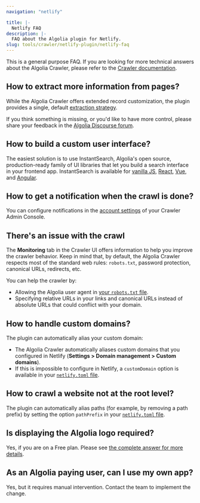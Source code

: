 ```yaml
---
navigation: "netlify"

title: |-
  Netlify FAQ
description: |-
  FAQ about the Algolia plugin for Netlify.
slug: tools/crawler/netlify-plugin/netlify-faq
---
```



This is a general purpose FAQ. If you are looking for more technical answers about the Algolia Crawler, please refer to the [Crawler documentation](/tools/crawler/netlify-plugin/extraction-strategy).

## How to extract more information from pages?

While the Algolia Crawler offers extended record customization, the plugin provides a single, default [extraction strategy](/tools/crawler/netlify-plugin/extraction-strategy).

If you think something is missing, or you'd like to have more control, please share your feedback in the [Algolia Discourse forum](https://discourse.algolia.com/c/netlify/28).

## How to build a custom user interface?

The easiest solution is to use InstantSearch, Algolia's open source, production-ready family of UI libraries that let you build a search interface in your frontend app. InstantSearch is available for [vanilla JS](/guides/building-search-ui/what-is-instantsearch/js/), [React](/guides/building-search-ui/what-is-instantsearch/react/), [Vue](/guides/building-search-ui/what-is-instantsearch/vue/), and [Angular](/guides/building-search-ui/what-is-instantsearch/angular/).

## How to get a notification when the crawl is done?

You can configure notifications in the [account settings](https://crawler.algolia.com/admin/user/settings/) of your Crawler Admin Console.

## There's an issue with the crawl

The **Monitoring** tab in the Crawler UI offers information to help you improve the crawler behavior.
Keep in mind that, by default, the Algolia Crawler respects most of the standard web rules: `robots.txt`, password protection, canonical URLs, redirects, etc.

You can help the crawler by:

- Allowing the Algolia user agent in [your `robots.txt` file](/tools/crawler/troubleshooting/faq/#what-is-the-user-agent-of-the-crawler).
- Specifying relative URLs in your links and canonical URLs instead of absolute URLs that could conflict with your domain.

## How to handle custom domains?

The plugin can automatically alias your custom domain:

- The Algolia Crawler automatically aliases custom domains that you configured in Netlify (**Settings > Domain management > Custom domains**).
- If this is impossible to configure in Netlify, a `customDomain` option is available in your [`netlify.toml` file](https://github.com/algolia/algoliasearch-netlify/blob/master/plugin/README.md#inputs).

## How to crawl a website not at the root level?

The plugin can automatically alias paths (for example, by removing a path prefix) by setting the option `pathPrefix` in your [ `netlify.toml` file](https://github.com/algolia/algoliasearch-netlify/blob/master/plugin/README.md#inputs).

## Is displaying the Algolia logo required?

Yes, if you are on a Free plan.
Please see [the complete answer for more details](https://support.algolia.com/hc/en-us/articles/4406981826065-Do-I-need-to-display-the-Algolia-logo-when-on-a-free-plan-).




## As an Algolia paying user, can I use my own app?


Yes, but it requires manual intervention.
Contact the  team to implement the change.
